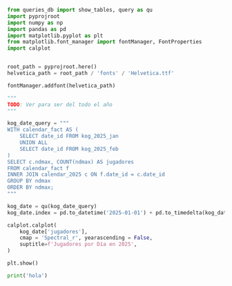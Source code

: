 ```python
from queries_db import show_tables, query as qu
import pyprojroot
import numpy as np
import pandas as pd
import matplotlib.pyplot as plt
from matplotlib.font_manager import fontManager, FontProperties
import calplot


root_path = pyprojroot.here()
helvetica_path = root_path / 'fonts' / 'Helvetica.ttf'

fontManager.addfont(helvetica_path)
```

```python
"""
TODO: Ver para ser del todo el año
"""

kog_date_query = """
WITH calendar_fact AS (
    SELECT date_id FROM kog_2025_jan
    UNION ALL
    SELECT date_id FROM kog_2025_feb
)
SELECT c.ndmax, COUNT(ndmax) AS jugadores
FROM calendar_fact f 
INNER JOIN calendar_2025 c ON f.date_id = c.date_id
GROUP BY ndmax
ORDER BY ndmax;
"""

kog_date = qu(kog_date_query)
kog_date.index = pd.to_datetime('2025-01-01') + pd.to_timedelta(kog_date.index, unit='D')

calplot.calplot(
    kog_date['jugadores'],
    cmap = 'Spectral_r', yearascending = False,
    suptitle=f'Jugadores por Día en 2025',
)

plt.show()
```

```python
print('hola')
```